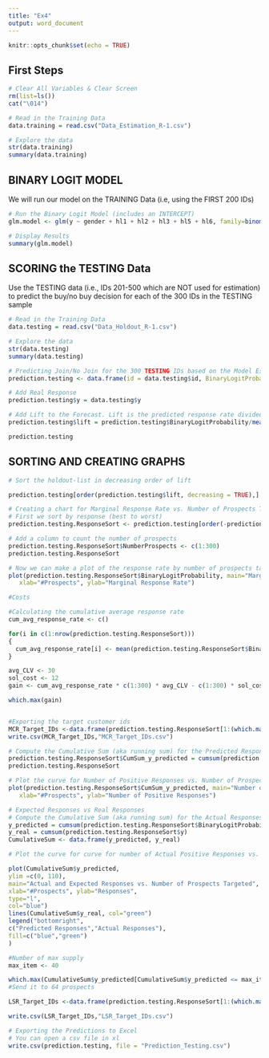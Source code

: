```yaml
---
title: "Ex4"
output: word_document
---
```


```r
knitr::opts_chunk$set(echo = TRUE)
```


## First Steps 

```r

# Clear All Variables & Clear Screen
rm(list=ls())
cat("\014")

# Read in the Training Data
data.training = read.csv("Data_Estimation_R-1.csv")

# Explore the data
str(data.training)
summary(data.training)

```



## BINARY LOGIT MODEL 

We will run our model on the TRAINING Data (i.e, using the FIRST 200 IDs)

```r

# Run the Binary Logit Model (includes an INTERCEPT)
glm.model <- glm(y ~ gender + hl1 + hl2 + hl3 + hl5 + hl6, family=binomial(link='logit'), data=data.training)

# Display Results
summary(glm.model)

```
## SCORING the TESTING Data 

Use the TESTING data (i.e., IDs 201-500 which are NOT used for estimation) to predict the buy/no buy decision for each of the 300 IDs in the TESTING sample


```r

# Read in the Training Data
data.testing = read.csv("Data_Holdout_R-1.csv")

# Explore the data
str(data.testing)
summary(data.testing)

```

```r
# Predicting Join/No Join for the 300 TESTING IDs based on the Model Estimates
prediction.testing <- data.frame(id = data.testing$id, BinaryLogitProbability = predict(glm.model, data.testing, type = c("response")), BinaryLogitPredict = round(predict(glm.model, data.testing, type = c("response")), digits = 0))

# Add Real Response
prediction.testing$y = data.testing$y

# Add Lift to the Forecast. Lift is the predicted response rate divided by the average response rate of the Training sample
prediction.testing$lift = prediction.testing$BinaryLogitProbability/mean(data.training$y)

prediction.testing
```

## SORTING AND CREATING GRAPHS

```r
# Sort the holdout-list in decreasing order of lift

prediction.testing[order(prediction.testing$lift, decreasing = TRUE),]  

```
```r
# Creating a chart for Marginal Response Rate vs. Number of Prospects Targeted
# First we sort by response (best to worst)
prediction.testing.ResponseSort <- prediction.testing[order(-prediction.testing$BinaryLogitProbability),]

# Add a column to count the number of prospects
prediction.testing.ResponseSort$NumberProspects <- c(1:300)
prediction.testing.ResponseSort

# Now we can make a plot of the response rate by number of prospects targeted
plot(prediction.testing.ResponseSort$BinaryLogitProbability, main="Marginal Response Rate vs. Number of Prospects Targeted ",
   xlab="#Prospects", ylab="Marginal Response Rate")
```

```r

#Costs

#Calculating the cumulative average response rate
cum_avg_response_rate <- c()

for(i in c(1:nrow(prediction.testing.ResponseSort)))
{
  cum_avg_response_rate[i] <- mean(prediction.testing.ResponseSort$BinaryLogitProbability[seq(i,1,-1)])
}

avg_CLV <- 30
sol_cost <- 12
gain <- cum_avg_response_rate * c(1:300) * avg_CLV - c(1:300) * sol_cost

which.max(gain)


#Exporting the target customer ids
MCR_Target_IDs <-data.frame(prediction.testing.ResponseSort[1:(which.max(gain)),]$id)
write.csv(MCR_Target_IDs,"MCR_Target_IDs.csv")

```

```r
# Compute the Cumulative Sum (aka running sum) for the Predicted Response Rates in decreasing order. 
prediction.testing.ResponseSort$CumSum_y_predicted = cumsum(prediction.testing.ResponseSort$BinaryLogitProbability) 
prediction.testing.ResponseSort

# Plot the curve for Number of Positive Responses vs. Number of Prospects Targeted
plot(prediction.testing.ResponseSort$CumSum_y_predicted, main="Number of Positive Responses vs. Number of Prospects Targeted",
   xlab="#Prospects", ylab="Number of Positive Responses")
```

```r
# Expected Responses vs Real Responses
# Compute the Cumulative Sum (aka running sum) for the Actual Responses and Predicted Responses in decreasing order of Predicted Response Rate. 
y_predicted = cumsum(prediction.testing.ResponseSort$BinaryLogitProbability)
y_real = cumsum(prediction.testing.ResponseSort$y)
CumulativeSum <- data.frame(y_predicted, y_real)

# Plot the curve for curve for number of Actual Positive Responses vs. Number of Prospects Targeted. Superimpose on this the curve obtained in step 6 above.

plot(CumulativeSum$y_predicted,
ylim =c(0, 110),
main="Actual and Expected Responses vs. Number of Prospects Targeted",
xlab="#Prospects", ylab="Responses",
type="l",
col="blue")
lines(CumulativeSum$y_real, col="green")
legend("bottomright",
c("Predicted Responses","Actual Responses"),
fill=c("blue","green")
)

```
```r

#Number of max supply
max_item <- 40 

which.max(CumulativeSum$y_predicted[CumulativeSum$y_predicted <= max_item])
#Send it to 64 prospects

LSR_Target_IDs <-data.frame(prediction.testing.ResponseSort[1:(which.max(CumulativeSum$y_predicted[CumulativeSum$y_predicted <= 40])),]$id)

write.csv(LSR_Target_IDs,"LSR_Target_IDs.csv")

```


```r
# Exporting the Predictions to Excel
# You can open a csv file in xl
write.csv(prediction.testing, file = "Prediction_Testing.csv")
```


